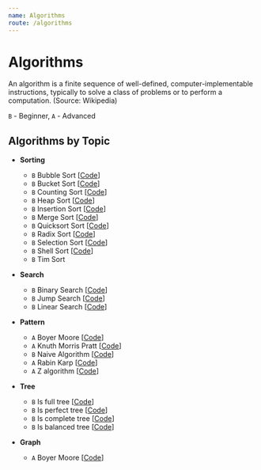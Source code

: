 ```yaml
---
name: Algorithms
route: /algorithms
---
```



# Algorithms

An algorithm is a finite sequence of well-defined, computer-implementable
instructions, typically to solve a class of problems or to perform a
computation. (Source: Wikipedia)

`B` - Beginner, `A` - Advanced

## Algorithms by Topic

- **Sorting**

  - `B` <Link to="/algorithms/sorting/bubble-sort">Bubble Sort</Link>
    [[Code](https://github.com/nejcm/js-algorithms/blob/master/src/algorithms/sorting/bubble-sort/index.ts)]
  - `B` <Link to="/algorithms/sorting/bucket-sort">Bucket Sort</Link>
    [[Code](https://github.com/nejcm/js-algorithms/blob/master/src/algorithms/sorting/bucket-sort/index.ts)]
  - `B` <Link to="/algorithms/sorting/counting-sort">Counting Sort</Link>
    [[Code](https://github.com/nejcm/js-algorithms/blob/master/src/algorithms/sorting/counting-sort/index.ts)]
  - `B` <Link to="/algorithms/sorting/heap-sort">Heap Sort</Link>
    [[Code](https://github.com/nejcm/js-algorithms/blob/master/src/algorithms/sorting/heap-sort/index.ts)]
  - `B` <Link to="/algorithms/sorting/insertion-sort">Insertion Sort</Link>
    [[Code](https://github.com/nejcm/js-algorithms/blob/master/src/algorithms/sorting/insertion-sort/index.ts)]
  - `B` <Link to="/algorithms/sorting/merge-sort">Merge Sort</Link>
    [[Code](https://github.com/nejcm/js-algorithms/blob/master/src/algorithms/sorting/merge-sort/index.ts)]
  - `B` <Link to="/algorithms/sorting/quick-sort">Quicksort Sort</Link>
    [[Code](https://github.com/nejcm/js-algorithms/blob/master/src/algorithms/sorting/quick-sort/index.ts)]
  - `B` <Link to="/algorithms/sorting/radix-sort">Radix Sort</Link>
    [[Code](https://github.com/nejcm/js-algorithms/blob/master/src/algorithms/sorting/radix-sort/index.ts)]
  - `B` <Link to="/algorithms/sorting/selection-sort">Selection Sort</Link>
    [[Code](https://github.com/nejcm/js-algorithms/blob/master/src/algorithms/sorting/selection-sort/index.ts)]
  - `B` <Link to="/algorithms/sorting/shell-sort">Shell Sort</Link>
    [[Code](https://github.com/nejcm/js-algorithms/blob/master/src/algorithms/sorting/shell-sort/index.ts)]
  - `B` <Link to="/algorithms/sorting/tim-sort">Tim Sort</Link>

- **Search**

  - `B` <Link to="/algorithms/searching/binary-search">Binary Search</Link>
    [[Code](https://github.com/nejcm/js-algorithms/blob/master/src/algorithms/searching/binary-search/index.ts)]
  - `B` <Link to="/algorithms/searching/jump-search">Jump Search</Link>
    [[Code](https://github.com/nejcm/js-algorithms/blob/master/src/algorithms/searching/jump-search/index.ts)]
  - `B` <Link to="/algorithms/searching/linear-search">Linear Search</Link>
    [[Code](https://github.com/nejcm/js-algorithms/blob/master/src/algorithms/searching/linear-search/index.ts)]

- **Pattern**

  - `A` <Link to="/algorithms/pattern/boyer-moore">Boyer Moore</Link>
    [[Code](https://github.com/nejcm/js-algorithms/blob/master/src/algorithms/pattern/boyer-moore/index.ts)]
  - `A` <Link to="/algorithms/pattern/knuth-morris-pratt">Knuth Morris
    Pratt</Link>
    [[Code](https://github.com/nejcm/js-algorithms/blob/master/src/algorithms/pattern/knuth-morris-pratt/index.ts)]
  - `B` <Link to="/algorithms/pattern/naive-algorithm">Naive Algorithm</Link>
    [[Code](https://github.com/nejcm/js-algorithms/blob/master/src/algorithms/pattern/naive-algorithm/index.ts)]
  - `A` <Link to="/algorithms/pattern/rabin-karp">Rabin Karp</Link>
    [[Code](https://github.com/nejcm/js-algorithms/blob/master/src/algorithms/pattern/rabin-karp/index.ts)]
  - `A` <Link to="/algorithms/pattern/z-algorithm">Z algorithm</Link>
    [[Code](https://github.com/nejcm/js-algorithms/blob/master/src/algorithms/pattern/z-algorithm/index.ts)]

- **Tree**

  - `B` Is full tree
    [[Code](https://github.com/nejcm/js-algorithms/blob/master/src/algorithms/tree/is-full/index.ts)]
  - `B` Is perfect tree
    [[Code](https://github.com/nejcm/js-algorithms/blob/master/src/algorithms/tree/is-perfect/index.ts)]
  - `B` Is complete tree
    [[Code](https://github.com/nejcm/js-algorithms/blob/master/src/algorithms/tree/is-complete/index.ts)]
  - `B` Is balanced tree
    [[Code](https://github.com/nejcm/js-algorithms/blob/master/src/algorithms/tree/is-balanced/index.ts)]

- **Graph**
  - `A` <Link to="/algorithms/graph/boyer-moore">Boyer Moore</Link>
    [[Code](https://github.com/nejcm/js-algorithms/blob/master/src/algorithms/pattern/boyer-moore/index.ts)]
